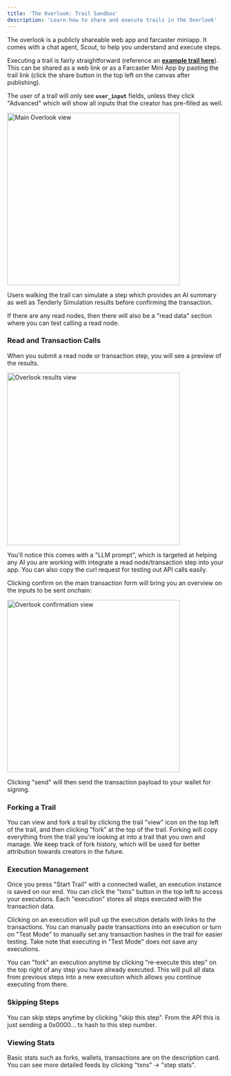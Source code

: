 ```yaml
---
title: 'The Overlook: Trail Sandbox'
description: 'Learn how to share and execute trails in the Overlook'
---
```


<Note>The overlook is a publicly shareable web app and farcaster miniapp. It comes with a chat agent, Scout, to help you understand and execute steps.</Note>

Executing a trail is fairly straightforward (reference an [**example trail here**](https://herd.eco/trails/0197137c-2be8-7c84-a6dd-69a6daa97026/walk)). This can be shared as a web link or as a Farcaster Mini App by pasting the trail link (click the share button in the top left on the canvas after publishing). 

The user of a trail will only see **`user_input`** fields, unless they click "Advanced" which will show all inputs that the creator has pre-filled as well.

<Frame>
  <img 
    src="/images/overlook-main.png" 
    alt="Main Overlook view" 
    width="400"
    height="400"
  />
</Frame>

Users walking the trail can simulate a step which provides an AI summary as well as Tenderly Simulation results before confirming the transaction.

<Info>
If there are any read nodes, then there will also be a "read data" section where you can test calling a read node.
</Info>

### Read and Transaction Calls

When you submit a read node or transaction step, you will see a preview of the results.

<Frame>
  <img 
    src="/images/overlook-results.png" 
    alt="Overlook results view" 
    width="400"
    height="400"
  />
</Frame>

You'll notice this comes with a "LLM prompt", which is targeted at helping any AI you are working with integrate a read node/transaction step into your app. You can also copy the curl request for testing out API calls easily.

Clicking confirm on the main transaction form will bring you an overview on the inputs to be sent onchain:

<Frame>
  <img 
    src="/images/overlook-confirm.png" 
    alt="Overlook confirmation view" 
    width="400"
    height="400"
  />
</Frame>

Clicking "send" will then send the transaction payload to your wallet for signing.

### Forking a Trail

You can view and fork a trail by clicking the trail "view" icon on the top left of the trail, and then clicking "fork" at the top of the trail. Forking will copy everything from the trail you're looking at into a trail that you own and manage. We keep track of fork history, which will be used for better attribution towards creators in the future.

### Execution Management

Once you press "Start Trail" with a connected wallet, an execution instance is saved on our end. You can click the "txns" button in the top left to access your executions. Each "execution" stores all steps executed with the transaction data.

Clicking on an execution will pull up the execution details with links to the transactions. You can manually paste transactions into an execution or turn on "Test Mode" to manually set any transaction hashes in the trail for easier testing. Take note that executing in "Test Mode" does not save any executions.

<Info>
You can "fork" an execution anytime by clicking "re-execute this step" on the top right of any step you have already executed. This will pull all data from previous steps into a new execution which allows you continue executing from there.
</Info>

### Skipping Steps

You can skip steps anytime by clicking "skip this step". From the API this is just sending a 0x0000… tx hash to this step number. 

### Viewing Stats

Basic stats such as forks, wallets, transactions are on the description card. You can see more detailed feeds by clicking "txns" -> "step stats".